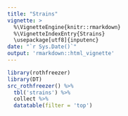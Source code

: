 ```yaml
---
title: "Strains"
vignette: >
  %\VignetteEngine{knitr::rmarkdown}
  %\VignetteIndexEntry{Strains}
  \usepackage[utf8]{inputenc}
date: "`r Sys.Date()`"
output: 'rmarkdown::html_vignette'
---
```


```r
library(rothfreezer)
library(DT)
src_rothfreezer() %>%
  tbl('strains') %>%
  collect %>%
  datatable(filter = 'top')
```

